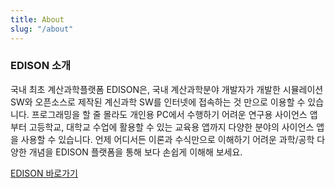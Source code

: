 ```yaml
---
title: About
slug: "/about"
---
```



### EDISON 소개

국내 최초 계산과학플랫폼 EDISON은, 국내 계산과학분야 개발자가 개발한 시뮬레이션 SW와 오픈소스로 제작된 계신과학 SW를 인터넷에 접속하는 것 만으로 이용할 수 있습니다. 프로그래밍을 할 줄 몰라도 개인용 PC에서 수행하기 어려운 연구용 사이언스 앱부터 고등학교, 대학교 수업에 활용할 수 있는 교육용 앱까지 다양한 분야의 사이언스 앱을 사용할 수 있습니다. 언제 어디서든 이론과 수식만으로 이해하기 어려운 과학/공학 다양한 개념을 EDISON 플랫폼을 통해 보다 손쉽게 이해해 보세요.

[EDISON 바로가기](https://www.edison.re.kr)

